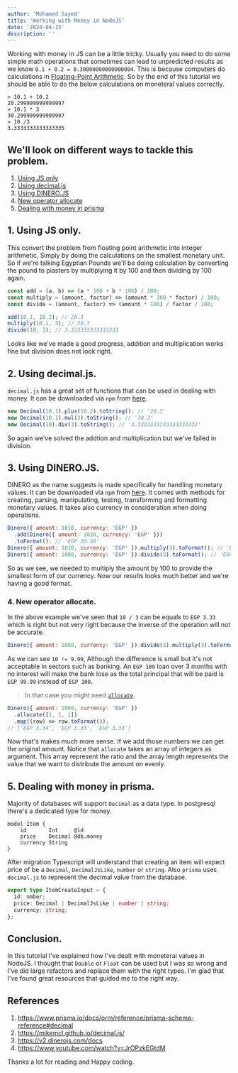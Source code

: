 ```yaml
---
author: 'Mohamed Sayed'
title: 'Working with Money in NodeJS'
date: '2024-04-15'
description: ''
---
```


Working with money in JS can be a little tricky. Usually you need to do some simple math operations that sometimes can lead to unpredicted results as we know `0.1 + 0.2 = 0.30000000000000004`. This is because computers do calculations in [Floating-Point Arithmetic](https://0.30000000000000004.com/). So by the end of this tutorial we should be able to do the below calculations on moneteral values correctly.

```shell
> 10.1 + 10.2
20.299999999999997
> 10.1 * 3
30.299999999999997
> 10 /3
3.3333333333333335
```

## We'll look on different ways to tackle this problem.

1. [Using JS only](#1-using-js-only)
2. [Using decimal.js](#2-using-decimaljs)
3. [Using DINERO.JS](#3-using-dinerojs)
4. [New operator allocate](#4-new-operator-allocate)
5. [Dealing with money in prisma](#5-dealing-with-money-in-prisma)

## 1. Using JS only.

This convert the problem from floating point arithmetic into integer arithmetic, Simply by doing the calculations on the smallest monetary unit. So if we're talking Egyptian Pounds we'll be doing calculation by converting the pound to piasters by multiplying it by 100 and then dividing by 100 again.

```js
const add = (a, b) => (a * 100 + b * 100) / 100;
const multiply = (amount, factor) => (amount * 100 * factor) / 100;
const divide = (amount, factor) => (amount * 100) / factor / 100;

add(10.1, 10.2); // 20.3
multiply(10.1, 3); // 30.3
divide(10, 3); // 3.333333333333333
```

Looks like we've made a good progress, addition and multiplication works fine but division does not look right.

## 2. Using decimal.js.

`decimal.js` has a great set of functions that can be used in dealing with money. It can be downloaded via `npm` from [here](https://www.npmjs.com/package/decimal.js).

```js
new Decimal(10.1).plus(10.2).toString(); // '20.3'
new Decimal(10.1).mul(3).toString(); // '30.3'
new Decimal(10).div(3).toString(); // '3.3333333333333333333'
```

So again we've solved the addtion and multiplication but we've failed in division.

## 3. Using DINERO.JS.

DINERO as the name suggests is made specifically for handling monetary values. It can be downloaded via `npm` from [here](https://v2.dinerojs.com/docs/getting-started/quick-start). It comes with methods for creating, parsing, manipulating, testing, transforming and formatting monetary values. It takes also currency in consideration when doing operations.

```js
Dinero({ amount: 1010, currency: 'EGP' })
  .add(Dinero({ amount: 1020, currency: 'EGP' }))
  .toFormat(); // 'EGP 20.30'
Dinero({ amount: 1010, currency: 'EGP' }).multiply(3).toFormat(); // 'EGP 30.30'
Dinero({ amount: 1000, currency: 'EGP' }).divide(3).toFormat(); // 'EGP 3.33'
```

So as we see, we needed to multiply the amount by 100 to provide the smallest form of our currency. Now our results looks much better and we're having a good format.

### 4. New operator allocate.

In the above example we've seen that `10 / 3` can be equals to `EGP 3.33` which is right but not very right because the inverse of the operation will not be accurate.

```js
Dinero({ amount: 1000, currency: 'EGP' }).divide(3).multiply(3).toFormat(); // 'EGP 9.99'
```

As we can see `10 != 9.99`, Although the difference is small but it's not acceptable in sectors such as banking. An `EGP 100` loan over 3 months with no interest will make the bank lose as the total principal that will be paid is `EGP 99.99` instead of `EGP 100`.

> In that case you might need [`allocate`](https://v2.dinerojs.com/docs/api/mutations/allocate).

```js
Dinero({ amount: 1000, currency: 'EGP' })
  .allocate([1, 1, 1])
  .map((row) => row.toFormat());
// ['EGP 3.34', 'EGP 3.33', 'EGP 3.33']
```

Now that's makes much more sense. If we add those numbers we can get the original amount. Notice that `allocate` takes an array of integers as argument. This array represent the ratio and the array length represents the value that we want to distribute the amount on evenly.

## 5. Dealing with money in prisma.

Majority of databases will support `Decimal` as a data type. In postgresql there's a dedicated type for money.

```prisma
model Item {
    id       Int     @id
    price    Decimal @db.money
    currency String
}
```

After migration Typescript will understand that creating an item will expect price of be a `Decimal`, `DecimalJsLike`, `number` or `string`. Also `prisma` uses `decimal.js` to represent the decimal value from the database.

```ts
export type ItemCreateInput = {
  id: nmber;
  price: Decimal | DecimalJsLike | number | string;
  currency: string;
};
```

## Conclusion.

In this tutorial I've explained how I've dealt with moneteral values in NodeJS. I thought that `Double` or `Float` can be used but I was so wrong and I've did large refactors and replace them with the right types. I'm glad that I've found great resources that guided me to the right way.

## References

1. https://www.prisma.io/docs/orm/reference/prisma-schema-reference#decimal
2. https://mikemcl.github.io/decimal.js/
3. https://v2.dinerojs.com/docs
4. https://www.youtube.com/watch?v=JrOPzkEGtdM

Thanks a lot for reading and Happy coding.
